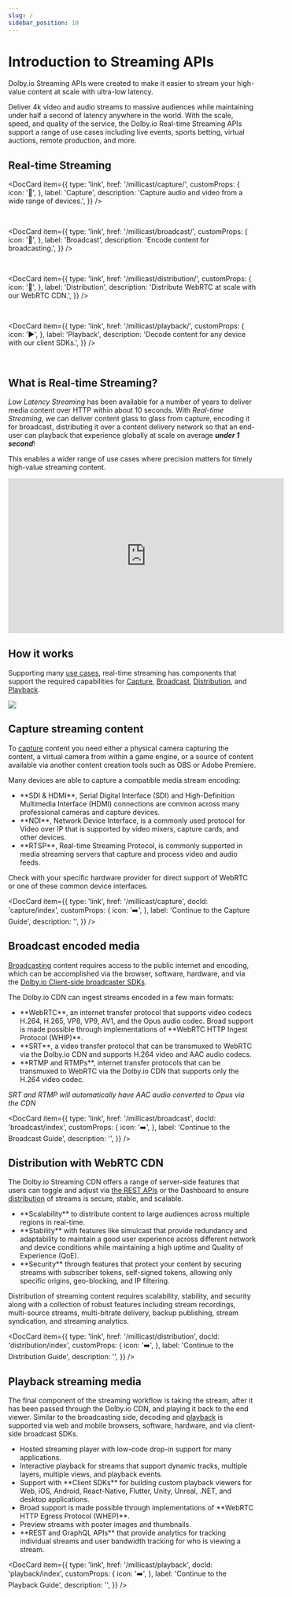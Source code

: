 ```yaml
---
slug: /
sidebar_position: 10
---
```


# Introduction to Streaming APIs


Dolby.io Streaming APIs were created to make it easier to stream your high-value content at scale with ultra-low latency.

Deliver 4k video and audio streams to massive audiences while maintaining under half a second of latency anywhere in the world. With the scale, speed, and quality of the service, the Dolby.io Real-time Streaming APIs support a range of use cases including live events, sports betting, virtual auctions, remote production, and more.

## Real-time Streaming

<DocCard
  item={{
    type: 'link',
    href: '/millicast/capture/',
    customProps: {
      icon: '🎥',
    },
    label: 'Capture',
    description: 'Capture audio and video from a wide range of devices.',
  }}
/>

<br />

<DocCard
  item={{
    type: 'link',
    href: '/millicast/broadcast/',
    customProps: {
      icon: '📡',
    },
    label: 'Broadcast',
    description: 'Encode content for broadcasting.',
  }}
/>

<br />

<DocCard
  item={{
    type: 'link',
    href: '/millicast/distribution/',
    customProps: {
      icon: '🚚',
    },
    label: 'Distribution',
    description: 'Distribute WebRTC at scale with our WebRTC CDN.',
  }}
/>

<br />

<DocCard
  item={{
    type: 'link',
    href: '/millicast/playback/',
    customProps: {
      icon: '▶️',
    },
    label: 'Playback',
    description: 'Decode content for any device with our client SDKs.',
  }}
/>

<br />

## What is Real-time Streaming?

_Low Latency Streaming_ has been available for a number of years to deliver media content over HTTP within about 10 seconds. With _Real-time Streaming_, we can deliver content glass to glass from capture, encoding it for broadcast, distributing it over a content delivery network so that an end-user can playback that experience globally at scale on average _**under 1 second**_!

This enables a wider range of use cases where precision matters for timely high-value streaming content.

<div className="youtube-container">
  <iframe
    width="560"
    height="315"
    src="https://www.youtube.com/embed/rxjlxHNMmdg"
    title="YouTube video player"
    frameborder="0"
    allow="accelerometer; autoplay; clipboard-write; encrypted-media; gyroscope; picture-in-picture; web-share"
    allowfullscreen
  ></iframe>
</div>

## How it works

Supporting many <a href="https://optiview.dolby.com/solutions/" target="_blank">use cases</a>, real-time streaming has components that support the required capabilities for [Capture](/millicast/capture/index.mdx), [Broadcast](/millicast/broadcast/index.mdx), [Distribution](/millicast/distribution/index.mdx), and [Playback](/millicast/playback/index.mdx).

![](./assets/img/cf4a8a2a1d8d4b126bd99fd41dd5708b3feefc91c3a0dd364775d9af-dolby-millicast-real-time-streaming-workflow.png)

## Capture streaming content

To [capture](/millicast/broadcast/index.mdx) content you need either a physical camera capturing the content, a virtual camera from within a game engine, or a source of content available via another content creation tools such as OBS or Adobe Premiere.

Many devices are able to capture a compatible media stream encoding:

<ul className="checkBoxList">
  <li>
    **SDI & HDMI**, Serial Digital Interface (SDI) and High-Definition Multimedia Interface (HDMI) connections are common across many professional
    cameras and capture devices.
  </li>
  <li>
    **NDI**, Network Device Interface, is a commonly used protocol for Video over IP that is supported by video mixers, capture cards, and other
    devices.
  </li>
  <li>**RTSP**, Real-time Streaming Protocol, is commonly supported in media streaming servers that capture and process video and audio feeds.</li>
</ul>

Check with your specific hardware provider for direct support of WebRTC or one of these common device interfaces.

<DocCard
  item={{
    type: 'link',
    href: '/millicast/capture',
    docId: 'capture/index',
    customProps: {
      icon: '➡️',
    },
    label: 'Continue to the Capture Guide',
    description: '',
  }}
/>

## Broadcast encoded media

[Broadcasting](/millicast/broadcast/index.mdx) content requires access to the public internet and encoding, which can be accomplished via the browser, software, hardware, and via the [Dolby.io Client-side broadcaster SDKs](/millicast/playback/players-sdks).

The Dolby.io CDN can ingest streams encoded in a few main formats:

<ul className="checkBoxList">
  <li>
    **WebRTC**, an internet transfer protocol that supports video codecs H.264, H.265, VP8, VP9, AV1, and the Opus audio codec. Broad support is made
    possible through implementations of **WebRTC HTTP Ingest Protocol (WHIP)**.
  </li>
  <li>**SRT**, a video transfer protocol that can be transmuxed to WebRTC via the Dolby.io CDN and supports H.264 video and AAC audio codecs.</li>
  <li>
    **RTMP and RTMPs**, internet transfer protocols that can be transmuxed to WebRTC via the Dolby.io CDN that supports only the H.264 video codec.
  </li>
</ul>

_SRT and RTMP will automatically have AAC audio converted to Opus via the CDN_

<DocCard
  item={{
    type: 'link',
    href: '/millicast/broadcast',
    docId: 'broadcast/index',
    customProps: {
      icon: '➡️',
    },
    label: 'Continue to the Broadcast Guide',
    description: '',
  }}
/>

## Distribution with WebRTC CDN

The Dolby.io Streaming CDN offers a range of server-side features that users can toggle and adjust via [the REST APIs](/millicast/getting-started/using-rest-apis.mdx) or the Dashboard to ensure [distribution](/millicast/distribution/index.mdx) of streams is secure, stable, and scalable.

<ul className="checkBoxList">
  <li>**Scalability** to distribute content to large audiences across multiple regions in real-time.</li>
  <li>
    **Stability** with features like simulcast that provide redundancy and adaptability to maintain a good user experience across different network
    and device conditions while maintaining a high uptime and Quality of Experience (QoE).
  </li>
  <li>
    **Security** through features that protect your content by securing streams with subscriber tokens, self-signed tokens, allowing only specific
    origins, geo-blocking, and IP filtering.
  </li>
</ul>

Distribution of streaming content requires scalability, stability, and security along with a collection of robust features including stream recordings, multi-source streams, multi-bitrate delivery, backup publishing, stream syndication, and streaming analytics.

<DocCard
  item={{
    type: 'link',
    href: '/millicast/distribution',
    docId: 'distribution/index',
    customProps: {
      icon: '➡️',
    },
    label: 'Continue to the Distribution Guide',
    description: '',
  }}
/>

## Playback streaming media

The final component of the streaming workflow is taking the stream, after it has been passed through the Dolby.io CDN, and playing it back to the end viewer. Similar to the broadcasting side, decoding and [playback](/millicast/playback/index.mdx) is supported via web and mobile browsers, software, hardware, and via client-side broadcast SDKs.

<ul className="checkBoxList">
  <li>Hosted streaming player with low-code drop-in support for many applications.</li>
  <li>Interactive playback for streams that support dynamic tracks, multiple layers, multiple views, and playback events.</li>
  <li>
    Support with **Client SDKs** for building custom playback viewers for Web, iOS, Android, React-Native, Flutter, Unity, Unreal, .NET, and desktop
    applications.
  </li>
  <li>Broad support is made possible through implementations of **WebRTC HTTP Egress Protocol (WHEP)**.</li>
  <li>Preview streams with poster images and thumbnails.</li>
  <li>**REST and GraphQL APIs** that provide analytics for tracking individual streams and user bandwidth tracking for who is viewing a stream.</li>
</ul>

<DocCard
  item={{
    type: 'link',
    href: '/millicast/playback',
    docId: 'playback/index',
    customProps: {
      icon: '➡️',
    },
    label: 'Continue to the Playback Guide',
    description: '',
  }}
/>
